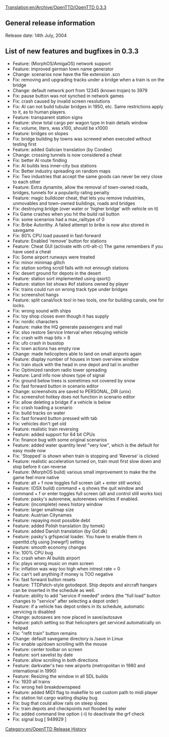 [[Translation:en/Archive/OpenTTD/OpenTTD 0.3.3]]
[[Category:en/OpenTTD Release History]]

==General release information==
Release date: 14th July, 2004

==List of new features and bugfixes in 0.3.3==
*Feature: (MorphOS/AmigaOS) network support
*Feature: improved german town name generator
*Change: scenarios now have the file extension .scn
*Fix: removing and upgrading tracks under a bridge when a train is on the bridge
*Change: default network port from 12345 (known trojan) to 3979
*Fix: pause button was not synched in network games
*Fix: crash caused by invalid screen resolutions
*Fix: AI can not build tubular bridges in 1950, etc. Same restrictions apply to it, as to human players.
*Feature: transparent station signs
*Feature: show total cargo per wagon type in train details window
*Fix: volume, liters, was x100, should be x1000
*Feature: bridges on slopes
*Fix: bridge building by towns was screwed when executed without testing first
*Feature: added Galician translation (by Condex)
*Change: crossing tunnels is now considered a cheat
*Fix: better AI route finding
*Fix: AI builds less inner-city bus stations
*Fix: Better industry spreading on random maps
*Fix: Two industries that accept the same goods can never be very close to each other
*Feature: Extra dynamite, allow the removal of town-owned roads, bridges, tunnels for a popularity rating penalty
*Feature: magic bulldozer cheat, that lets you remove industries, unmovables and town-owned buildings, roads and bridges
*Fix: destroying bridge (over water or 'higher bridge' with vehicle on it)
*Fix Game crashes when you hit the build rail button
*Fix: some scenarios had a max_railtype of 0
*Fix: Bribe Autorithy. A failed attempt to bribe is now also stored in savegame
*Fix: 80% CPU load paused in fast-forward
*Feature: Enabled 'remove' button for stations
*Feature: Cheat GUI (activate with crtl-alt-c) The game remembers if you have used a cheat
*Fix: Some airport runways were treated
*Fix: minor minimap glitch
*Fix: station sorting scroll fails with not ennough stations
*Fix: desert ground for depots in the desert
*Feature: station sort implemented using qsort()
*Feature: station list shows #of stations owned by player
*Fix: trains could run on wrong track type under bridges
*Fix: screenshot hangs
*Feature: split canal/lock tool in two tools, one for building canals, one for locks.
*Fix: wrong sound with ships
*Fix: toy shop closes even though it has supply
*Fix: nordic characters
*Feature: make the HQ generate passengers and mail
*Fix: slso restore Service Interval when rebuying vehicle
*Fix: crash with map bits > 8
*Fix: ufo crash in busstop
*Fix: town actions has empty row
*Change: made helicopters able to land on small airports again
*Feature: display number of houses in town overview window
*Fix: train stuck with the head in one depot and tail in another
*Fix: Optimized random radio tower spreading
*Feature: Land info now shows type of signal
*Fix: ground below trees is sometimes not covered by snow
*Fix: fast forward button in scenario editor
*Change: screenshots are saved to PERSONAL_DIR (unix)
*Fix: screenshot hotkey does not function in scenario editor
*Fix: allow deleting a bridge if a vehicle is below
*Fix: crash loading a scenario
*Fix: build tracks on water
*Fix: fast forward button pressed with tab
*Fix: vehicles don't get old
*Feature: realistic train reversing
*Feature: added support for 64 bit CPUs
*Fix: finance bug with some original scenarios
*Feature: added water quantity level "very low", which is the default for easy mode now
*Fix: 'Stopped' is shown when train is stopping and 'Reverse' is clicked
*Feature: realistic acceleration turned on, train must first slow down and stop before it can reverse
*Feature: (MorphOS build) various small improvement to make the the game feel more native
*Feature: alt + f now toggles full screen (alt + enter still works)
*Feature: (OSX build) command + q shows the quit window and command + f or enter toggles full screen (alt and control still works too)
*Feature: pasky's autorenew, autorenews vehicles if enabled.
*Feature: (incomplete) news history window
*Feature: larger smallmap size
*Feature: Austrian Citynames
*Feature: repaying most possible debt
*Feature: added Polish translation (by tomek)
*Feature: added Danish translation (by Gof.dk)
*Feature: pasky's grfspecial loader. You have to enable them in openttd.cfg using [newgrf] setting
*Feature: smooth economy changes
*Fix: 100% CPU bug
*Fix: crash when AI builds airport
*Fix: plays wrong music on main screen
*Fix: inflation was way too high when intrest rate = 0
*Fix: can't sell anything if money is TOO negative
*Fix: fast forward button resets
*Feature: TTDPatch-style gotodepot. Ship depots and aircraft hangars can be inserted in the schedule as well.
*Feature: ability to add "service if needed" orders (the "full load" button changes to "service" after selecting a depot order)
*Feature: if a vehicle has depot orders in its schedule, automatic servicing is disabled
*Change: autosaves are now placed in save/autosave
*Feature: patch setting so that helicopters get serviced automatically on helipad
*Fix: "refit train" button remains
*Change: default savegame directory is /save in Linux
*Fix: enable up/down scrolling with the mouse
*Feature: center toolbar on screen
*Feature: sort savelist by date
*Feature: allow scrolling in both directions
*Feature: darkvater's two new airports (metropolitan in 1980 and international in 1990)
*Feature: Resizing the window in all SDL builds
*Fix: 1920 all trains
*Fix: wrong heli breakdownspeed
*Feature: added MIDI flag to makefile to set custom path to midi player
*Fix: station list cargo waiting display bug
*Fix: bug that could allow rails on steep slopes
*Fix: train depots and checkpoints not flooded by water
*Fix: added command line option (-i) to deactivate the grf check
*Fix: signal bug [ 949929 ]